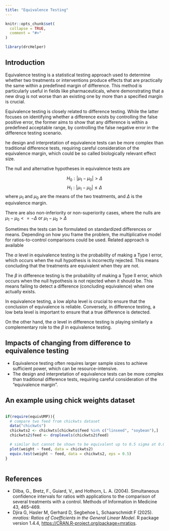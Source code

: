 ```yaml
---
title: "Equivalence Testing"
---
```


```r
knitr::opts_chunk$set(
  collapse = TRUE,
  comment = "#>"
)
```

```r
library(drcHelper)
```

## Introduction

Equivalence testing is a statistical testing approach used to determine whether two treatments or interventions produce effects that are practically the same within a predefined margin of difference. This method is particularly useful in fields like pharmaceuticals, where demonstrating that a new drug is not worse than an existing one by more than a specified margin is crucial.

Equivalence testing is closely related to difference testing. While the latter focuses on identifying whether a difference exists by controlling the false positive error, the former aims to show that any difference is within a predefined acceptable range, by controlling the false negative error in the difference testing scenario.

he design and interpretation of equivalence tests can be more complex than traditional difference tests, requiring careful consideration of the equivalence margin, which could be so called biologically relevant effect size.

The null and alternative hypotheses in equivalence tests are

$$
H_0: | \mu_1 - \mu_0 | > \Delta
$$
$$
H_1: | \mu_1 - \mu_0 | \leq \Delta
$$
 where $\mu_1$ and $\mu_0$ are the means of the two treatments, and $\Delta$ is the equivalence margin.
 
 There are also non-inferiority or non-superiority cases, where the nulls are $\mu_1 - \mu_0 <= - \Delta$ or $\mu_1 - \mu_0 > \Delta$
 
Sometimes the tests can be formulated on standardized differences or means. Depending on how you frame the problem, the multiplicative model for ratios-to-control comparisons could be used. Related approach is available
 
The $\alpha$ level in equivalence testing is the probability of making a Type I error, which occurs when the null hypothesis is incorrectly rejected. This means concluding that the treatments are equivalent when they are not.

The $\beta$ in difference testing is the probability of making a Type II error, which occurs when the null hypothesis is not rejected when it should be. This means failing to detect a difference (concluding equivalence) when one actually exists.

In equivalence testing, a low alpha level is crucial to ensure that the conclusion of equivalence is reliable. Conversely, in difference testing, a low beta level is important to ensure that a true difference is detected.

On the other hand, the $\alpha$ level in difference testing is playing similarly a complementary role to the $\beta$ in equivalence testing. 

## Impacts of changing from difference to equivalence testing

- Equivalence testing often requires larger sample sizes to achieve sufficient power, which can be resource-intensive.
- The design and interpretation of equivalence tests can be more complex than traditional difference tests, requiring careful consideration of the "equivalence margin".

## An example using chick weights dataset

```r

```

```r
if(require(equivUMP)){
  # compare two feed from chickwts dataset
  data("chickwts")
  chickwts2 <- chickwts[chickwts$feed %in% c("linseed", "soybean"),]
  chickwts2$feed <- droplevels(chickwts2$feed)

  # similar but cannot be shown to be equivalent up to 0.5 sigma at 0.05 level^
  plot(weight ~ feed, data = chickwts2)
  equiv.test(weight ~ feed, data = chickwts2, eps = 0.5)
}
  
```


## References

- Dilba, G., Bretz, F., Guiard, V., and Hothorn, L. A. (2004). Simultaneous confidence intervals for ratios with applications to the comparison of several treatments with a control. Methods of Information in Medicine 43, 465–469.
- Djira G, Hasler M, Gerhard D, Segbehoe L, Schaarschmidt F (2025). _mratios: 
Ratios of Coefficients in the General Linear Model_. R package version 1.4.4,
  <https://CRAN.R-project.org/package=mratios>.
